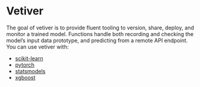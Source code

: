 # Vetiver

The goal of vetiver is to provide fluent tooling to version, share, deploy, and monitor a trained model. Functions handle both recording and checking the model’s input data prototype, and predicting from a remote API endpoint. You can use vetiver with:

- [scikit-learn](https://scikit-learn.org/stable/)
- [pytorch](https://pytorch.org/)
- [statsmodels](https://www.statsmodels.org/)
- [xgboost](https://xgboost.readthedocs.io/)

